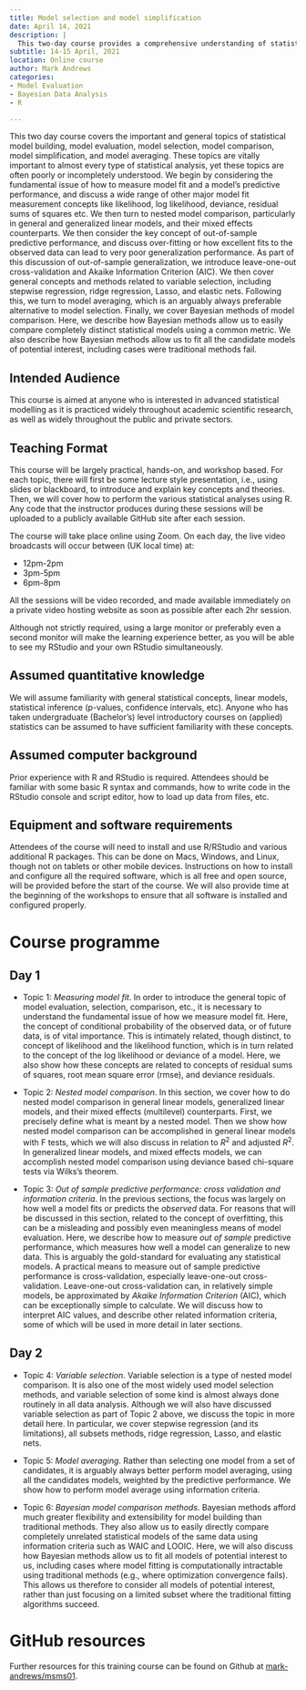 ```yaml
---
title: Model selection and model simplification
date: April 14, 2021
description: |
  This two-day course provides a comprehensive understanding of statistical model building, evaluation, selection, comparison, simplification, and averaging. It delves into measuring model fit, predictive performance, nested model comparison, out-of-sample predictive performance, over-fitting, and various methods of variable selection. The course concludes with a focus on model averaging and Bayesian methods of model comparison.
subtitle: 14-15 April, 2021
location: Online course
author: Mark Andrews
categories:
- Model Evaluation
- Bayesian Data Analysis
- R

---
```


This two day course covers the important and general topics of statistical model building, model evaluation, model selection, model comparison, model simplification, and model averaging.
These topics are vitally important to almost every type of statistical analysis, yet these topics are often poorly or incompletely understood.
We begin by considering the fundamental issue of how to measure model fit and a model's predictive performance, and discuss a wide range of other major model fit measurement concepts like likelihood, log likelihood, deviance, residual sums of squares etc.
We then turn to nested model comparison, particularly in general and generalized linear models, and their mixed effects counterparts.
We then consider the key concept of out-of-sample predictive performance, and discuss over-fitting or how excellent fits to the observed data can lead to very poor generalization performance.
As part of this discussion of out-of-sample generalization, we introduce leave-one-out cross-validation and Akaike Information Criterion (AIC).
We then cover general concepts and methods related to variable selection, including stepwise regression, ridge regression, Lasso, and elastic nets.
Following this, we turn to model averaging, which is an arguably always preferable alternative to model selection.
Finally, we cover Bayesian methods of model comparison.
Here, we describe how Bayesian methods allow us to easily compare completely distinct statistical models using a common metric.
We also describe how Bayesian methods allow us to fit all the candidate models of potential interest, including cases were traditional methods fail.

## Intended Audience

This course is aimed at anyone who is interested in advanced statistical modelling as it is practiced widely throughout academic scientific research, as well as widely throughout the public and private sectors.

## Teaching Format

This course will be largely practical, hands-on, and workshop based. For each topic, there will first be some lecture style presentation, i.e., using slides or blackboard, to introduce and explain key concepts and theories. Then, we will cover how to perform the various statistical analyses using R. Any code that the instructor produces during these sessions will be uploaded to a publicly available GitHub site after each session.

The course will take place online using Zoom. On each day, the live video broadcasts will occur between (UK local time) at:

* 12pm-2pm
* 3pm-5pm
* 6pm-8pm

All the sessions will be video recorded, and made available immediately on a private video hosting website as soon as possible after each 2hr session.

Although not strictly required, using a large monitor or preferably even a second monitor will make the learning experience better, as you will be able to see my RStudio and your own RStudio simultaneously.

## Assumed quantitative knowledge

We will assume familiarity with general statistical concepts, linear models, statistical inference (p-values, confidence intervals, etc). Anyone who has taken undergraduate (Bachelor's) level introductory courses on (applied) statistics can be assumed to have sufficient familiarity with these concepts.

## Assumed computer background

Prior experience with R and RStudio is required. Attendees should be familiar with some basic R syntax and commands, how to write code in the RStudio console and script editor, how to load up data from files, etc.

## Equipment and software requirements

Attendees of the course will need to install and use R/RStudio and various additional R packages. This can be done on Macs, Windows, and Linux, though not on tablets or other mobile devices. Instructions on how to install and configure all the required software, which is all free and open source, will be provided before the start of the course. We will also provide time at the beginning of the workshops to ensure that all software is installed and configured properly.

# Course programme

## Day 1

* Topic 1: *Measuring model fit*. In order to introduce the general topic of model evaluation, selection, comparison, etc., it is necessary to understand the fundamental issue of how we measure model fit. Here, the concept of conditional probability of the observed data, or of future data, is of vital importance. This is intimately related, though distinct, to concept of likelihood and the likelihood function, which is in turn related to the concept of the log likelihood or deviance of a model. Here, we also show how these concepts are related to concepts of residual sums of squares, root mean square error (rmse), and deviance residuals.

* Topic 2: *Nested model comparison*. In this section, we cover how to do nested model comparison in general linear models, generalized linear models, and their mixed effects (multilevel) counterparts. First, we precisely define what is meant by a nested model. Then we show how nested model comparison can be accomplished in general linear models with F tests, which we will also discuss in relation to $R^2$ and adjusted $R^2$. In generalized linear models, and mixed effects models, we can accomplish nested model comparison using deviance based chi-square tests via Wilks's theorem.

* Topic 3: *Out of sample predictive performance: cross validation and information criteria*. In the previous sections, the focus was largely on how well a model fits or predicts the *observed* data. For reasons that will be discussed in this section, related to the concept of overfitting, this can be a misleading and possibly even meaningless means of model evaluation. Here, we describe how to measure *out of sample* predictive performance, which measures how well a model can generalize to new data. This is arguably the gold-standard for evaluating any statistical models. A practical means to measure out of sample predictive performance is cross-validation, especially leave-one-out cross-validation. Leave-one-out cross-validation can, in relatively simple models, be approximated by *Akaike Information Criterion* (AIC), which can be exceptionally simple to calculate. We will discuss how to interpret AIC values, and describe other related information criteria, some of which will be used in more detail in later sections.

## Day 2

* Topic 4: *Variable selection*. Variable selection is a type of nested model comparison. It is also one of the most widely used model selection methods, and variable selection of some kind is almost always done routinely in all data analysis. Although we will also have discussed variable selection as part of Topic 2 above, we discuss the topic in more detail here. In particular, we cover stepwise regression (and its limitations), all subsets methods, ridge regression, Lasso, and elastic nets.

* Topic 5: *Model averaging*. Rather than selecting one model from a set of candidates, it is arguably always better perform model averaging, using all the candidates models, weighted by the predictive performance. We show how to perform model average using information criteria.

* Topic 6: *Bayesian model comparison methods*. Bayesian methods afford much greater flexibility and extensibility for model building than traditional methods. They also allow us to easily directly compare completely unrelated statistical models of the same data using information criteria such as WAIC and LOOIC. Here, we will also discuss how Bayesian methods allow us to fit all models of potential interest to us, including cases where model fitting is computationally intractable using traditional methods (e.g., where optimization convergence fails). This allows us therefore to consider all models of potential interest, rather than just focusing on a limited subset where the traditional fitting algorithms succeed.

# GitHub resources

Further resources for this training course can be found on Github at [mark-andrews/msms01](https://github.com/mark-andrews/msms01).
